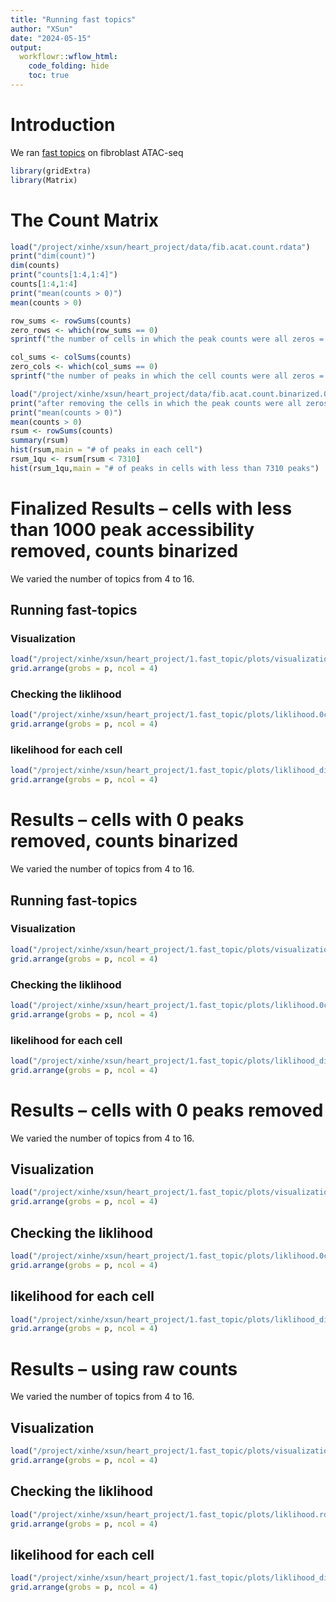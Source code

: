 ```yaml
---
title: "Running fast topics"
author: "XSun"
date: "2024-05-15"
output:
  workflowr::wflow_html:
    code_folding: hide
    toc: true
---
```


# Introduction

We ran [fast topics](https://stephenslab.github.io/fastTopics/index.html) on fibroblast ATAC-seq 

```r
library(gridExtra)
library(Matrix)
```

# The Count Matrix  

```r
load("/project/xinhe/xsun/heart_project/data/fib.acat.count.rdata")
print("dim(count)")
dim(counts)
print("counts[1:4,1:4]")
counts[1:4,1:4]
print("mean(counts > 0)")
mean(counts > 0)

row_sums <- rowSums(counts)
zero_rows <- which(row_sums == 0)
sprintf("the number of cells in which the peak counts were all zeros = %s", length(zero_rows))

col_sums <- colSums(counts)
zero_cols <- which(col_sums == 0)
sprintf("the number of peaks in which the cell counts were all zeros = %s", length(zero_cols))

load("/project/xinhe/xsun/heart_project/data/fib.acat.count.binarized.0cellremoved.rdata")
print("after removing the cells in which the peak counts were all zeros")
print("mean(counts > 0)")
mean(counts > 0)
rsum <- rowSums(counts) 
summary(rsum)
hist(rsum,main = "# of peaks in each cell")
rsum_1qu <- rsum[rsum < 7310]
hist(rsum_1qu,main = "# of peaks in cells with less than 7310 peaks")
```

# **Finalized Results** -- cells with less than 1000 peak accessibility removed, counts binarized

We varied the number of topics from 4 to 16.

## Running fast-topics

### Visualization

```r
load("/project/xinhe/xsun/heart_project/1.fast_topic/plots/visualization.0cellremoved.1krm.rdata")
grid.arrange(grobs = p, ncol = 4)
```

### Checking the liklihood

```r
load("/project/xinhe/xsun/heart_project/1.fast_topic/plots/liklihood.0cellremoved.1krm.rdata")
grid.arrange(grobs = p, ncol = 4)
```

### likelihood for each cell

```r
load("/project/xinhe/xsun/heart_project/1.fast_topic/plots/liklihood_dist.0cellremoved.1krm.rdata")
grid.arrange(grobs = p, ncol = 4)
```




# Results -- cells with 0 peaks removed, counts binarized

We varied the number of topics from 4 to 16.

## Running fast-topics

### Visualization

```r
load("/project/xinhe/xsun/heart_project/1.fast_topic/plots/visualization.0cellremoved.bin.rdata")
grid.arrange(grobs = p, ncol = 4)
```

### Checking the liklihood

```r
load("/project/xinhe/xsun/heart_project/1.fast_topic/plots/liklihood.0cellremoved.bin.rdata")
grid.arrange(grobs = p, ncol = 4)
```

### likelihood for each cell

```r
load("/project/xinhe/xsun/heart_project/1.fast_topic/plots/liklihood_dist.0cellremoved.rdata")
grid.arrange(grobs = p, ncol = 4)
```

# Results -- cells with 0 peaks removed

We varied the number of topics from 4 to 16.

## Visualization

```r
load("/project/xinhe/xsun/heart_project/1.fast_topic/plots/visualization.0cellremoved.rdata")
grid.arrange(grobs = p, ncol = 4)
```

## Checking the liklihood

```r
load("/project/xinhe/xsun/heart_project/1.fast_topic/plots/liklihood.0cellremoved.rdata")
grid.arrange(grobs = p, ncol = 4)
```

## likelihood for each cell

```r
load("/project/xinhe/xsun/heart_project/1.fast_topic/plots/liklihood_dist.0cellremoved.rdata")
grid.arrange(grobs = p, ncol = 4)
```




# Results -- using raw counts

We varied the number of topics from 4 to 16.

## Visualization

```r
load("/project/xinhe/xsun/heart_project/1.fast_topic/plots/visualization.rdata")
grid.arrange(grobs = p, ncol = 4)
```

## Checking the liklihood

```r
load("/project/xinhe/xsun/heart_project/1.fast_topic/plots/liklihood.rdata")
grid.arrange(grobs = p, ncol = 4)
```

## likelihood for each cell

```r
load("/project/xinhe/xsun/heart_project/1.fast_topic/plots/liklihood_dist.rdata")
grid.arrange(grobs = p, ncol = 4)
```